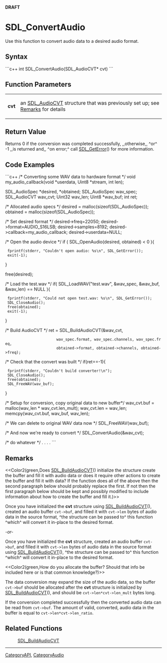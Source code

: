 <!-- pragma section-numbers off -->
<!-- pragma disable-camelcase -->
'''DRAFT'''

= SDL_ConvertAudio =
Use this function to convert audio data to a desired audio format.


== Syntax ==
```c++
int SDL_ConvertAudio(SDL_AudioCVT* cvt)
```

== Function Parameters ==
{|
|'''cvt'''
|an [[SDL_AudioCVT]] structure that was previously set up; see [[#cvt|Remarks]] for details
|}

== Return Value ==

Returns 0 if the conversion was completed successfully, ,,otherwise,, ^or^ -1 ,,is returned and,, ^on error;^ call [[SDL_GetError]]() for more information.

== Code Examples ==
```c++
/* Converting some WAV data to hardware format */
void my_audio_callback(void *userdata, Uint8 *stream, int len);

SDL_AudioSpec *desired, *obtained;
SDL_AudioSpec wav_spec;
SDL_AudioCVT  wav_cvt;
Uint32 wav_len;
Uint8 *wav_buf;
int ret;

/* Allocated audio specs */
desired = malloc(sizeof(SDL_AudioSpec));
obtained = malloc(sizeof(SDL_AudioSpec));

/* Set desired format */
desired->freq=22050;
desired->format=AUDIO_S16LSB;
desired->samples=8192;
desired->callback=my_audio_callback;
desired->userdata=NULL;

/* Open the audio device */
if ( SDL_OpenAudio(desired, obtained) < 0 ){
  fprintf(stderr, "Couldn't open audio: %s\n", SDL_GetError());
  exit(-1);
}
        
free(desired);

/* Load the test.wav */
if( SDL_LoadWAV("test.wav", &wav_spec, &wav_buf, &wav_len) == NULL ){
  fprintf(stderr, "Could not open test.wav: %s\n", SDL_GetError());
  SDL_CloseAudio();
  free(obtained);
  exit(-1);
}
                                            
/* Build AudioCVT */
ret = SDL_BuildAudioCVT(&wav_cvt,
                        wav_spec.format, wav_spec.channels, wav_spec.freq,
                        obtained->format, obtained->channels, obtained->freq);

/* Check that the convert was built */
if(ret==-1){
  fprintf(stderr, "Couldn't build converter!\n");
  SDL_CloseAudio();
  free(obtained);
  SDL_FreeWAV(wav_buf);
}

/* Setup for conversion, copy original data to new buffer*/
wav_cvt.buf = malloc(wav_len * wav_cvt.len_mult);
wav_cvt.len = wav_len;
memcpy(wav_cvt.buf, wav_buf, wav_len);

/* We can delete to original WAV data now */
SDL_FreeWAV(wav_buf);

/* And now we're ready to convert */
SDL_ConvertAudio(&wav_cvt);

/* do whatever */
.
.
.
.
```

== Remarks ==
<<Color2(green,Does [[SDL_BuildAudioCVT]]() initialize the structure create the buffer and fill it with audio data or does it require other actions to create the buffer and fill it with data?  If the function does all of the above then the second paragraph below should probably replace the first.  If not then the first paragraph below should be kept and possibly modified to include information about how to create the buffer and fill it.)>>

<span id="cvt"></span> Once you have initialized the '''cvt''' structure using [[SDL_BuildAudioCVT]](), created an audio buffer <code>cvt->buf</code>, and filled it with <code>cvt->len</code> bytes of audio data in the source format, ^the structure can be passed to^ this function ^which^ will convert it in-place to the desired format.

''-or-''

<span id="cvt"></span> Once you have initialized the '''cvt''' structure, created an audio buffer <code>cvt->buf</code>, and filled it with <code>cvt->len</code> bytes of audio data in the source format using [[SDL_BuildAudioCVT]](), ^the structure can be passed to^ this function ^which^ will convert it in-place to the desired format.



<<Color2(green,How do you allocate the buffer?  Should that info be included here or is that common knowledge?)>>

The data conversion may expand the size of the audio data, so the buffer <code>cvt->buf</code> should be allocated after the '''cvt''' structure is initialized by [[SDL_BuildAudioCVT]](), and should be <code>cvt->len*cvt->len_mult</code> bytes long.



If the conversion completed successfully then the converted audio data can be read from <code>cvt->buf</code>. The amount of valid, converted, audio data in the buffer is equal to <code>cvt->len*cvt->len_ratio</code>. 


== Related Functions ==
:[[SDL_BuildAudioCVT]]

----
[[CategoryAPI]], [[CategoryAudio]]
